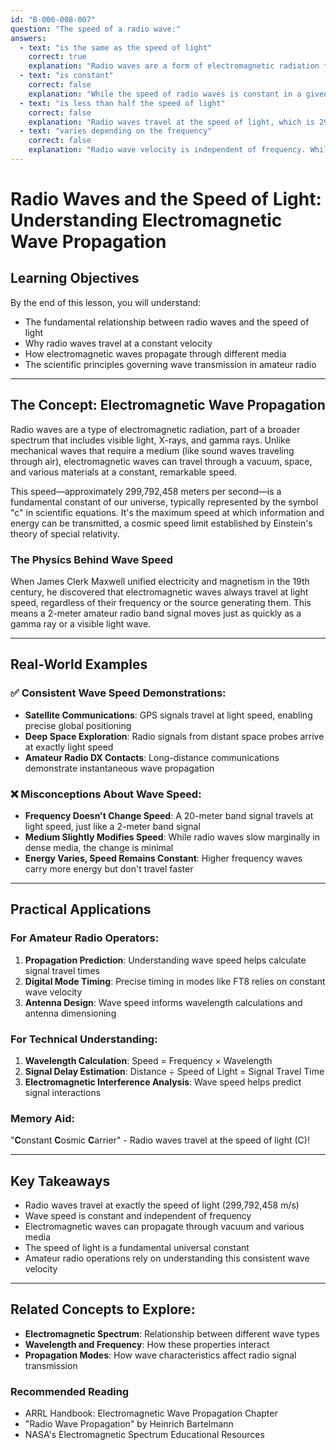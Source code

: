 ```yaml
---
id: "B-006-008-007"
question: "The speed of a radio wave:"
answers:
  - text: "is the same as the speed of light"
    correct: true
    explanation: "Radio waves are a form of electromagnetic radiation that propagate through space at the universal speed of light, which is approximately 299,792,458 meters per second in a vacuum. This speed is fundamentally tied to the electromagnetic nature of radio waves, which are part of the electromagnetic spectrum and travel at the constant velocity defined by Maxwell's equations in classical electromagnetism."
  - text: "is constant"
    correct: false
    explanation: "While the speed of radio waves is constant in a given medium, this answer is technically incorrect because it doesn't specify the specific speed. The speed of radio waves is precisely the speed of light (299,792,458 m/s), not just 'constant' in a vague sense. The answer fails to capture the specific relationship between radio waves and light speed."
  - text: "is less than half the speed of light"
    correct: false
    explanation: "Radio waves travel at the speed of light, which is 299,792,458 meters per second. This is not less than half the speed of light, but exactly the full speed of light. The propagation speed of electromagnetic waves is a fundamental constant of nature, not a variable or reduced velocity."
  - text: "varies depending on the frequency"
    correct: false
    explanation: "Radio wave velocity is independent of frequency. While the wavelength changes with frequency, the speed remains constant at the speed of light. Frequency affects other wave characteristics like energy and wavelength, but not the fundamental propagation speed through a given medium."
---
```


# Radio Waves and the Speed of Light: Understanding Electromagnetic Wave Propagation

## Learning Objectives
By the end of this lesson, you will understand:
- The fundamental relationship between radio waves and the speed of light
- Why radio waves travel at a constant velocity
- How electromagnetic waves propagate through different media
- The scientific principles governing wave transmission in amateur radio

---

## The Concept: Electromagnetic Wave Propagation

Radio waves are a type of electromagnetic radiation, part of a broader spectrum that includes visible light, X-rays, and gamma rays. Unlike mechanical waves that require a medium (like sound waves traveling through air), electromagnetic waves can travel through a vacuum, space, and various materials at a constant, remarkable speed.

This speed—approximately 299,792,458 meters per second—is a fundamental constant of our universe, typically represented by the symbol "c" in scientific equations. It's the maximum speed at which information and energy can be transmitted, a cosmic speed limit established by Einstein's theory of special relativity.

### The Physics Behind Wave Speed

When James Clerk Maxwell unified electricity and magnetism in the 19th century, he discovered that electromagnetic waves always travel at light speed, regardless of their frequency or the source generating them. This means a 2-meter amateur radio band signal moves just as quickly as a gamma ray or a visible light wave.

---

## Real-World Examples

### ✅ Consistent Wave Speed Demonstrations:
- **Satellite Communications**: GPS signals travel at light speed, enabling precise global positioning
- **Deep Space Exploration**: Radio signals from distant space probes arrive at exactly light speed
- **Amateur Radio DX Contacts**: Long-distance communications demonstrate instantaneous wave propagation

### ❌ Misconceptions About Wave Speed:
- **Frequency Doesn't Change Speed**: A 20-meter band signal travels at light speed, just like a 2-meter band signal
- **Medium Slightly Modifies Speed**: While radio waves slow marginally in dense media, the change is minimal
- **Energy Varies, Speed Remains Constant**: Higher frequency waves carry more energy but don't travel faster

---

## Practical Applications

### For Amateur Radio Operators:
1. **Propagation Prediction**: Understanding wave speed helps calculate signal travel times
2. **Digital Mode Timing**: Precise timing in modes like FT8 relies on constant wave velocity
3. **Antenna Design**: Wave speed informs wavelength calculations and antenna dimensioning

### For Technical Understanding:
1. **Wavelength Calculation**: Speed = Frequency × Wavelength
2. **Signal Delay Estimation**: Distance ÷ Speed of Light = Signal Travel Time
3. **Electromagnetic Interference Analysis**: Wave speed helps predict signal interactions

### Memory Aid:
"**C**onstant **C**osmic **C**arrier" - Radio waves travel at the speed of light (C)!

---

## Key Takeaways

- Radio waves travel at exactly the speed of light (299,792,458 m/s)
- Wave speed is constant and independent of frequency
- Electromagnetic waves can propagate through vacuum and various media
- The speed of light is a fundamental universal constant
- Amateur radio operations rely on understanding this consistent wave velocity

---

## Related Concepts to Explore:
- **Electromagnetic Spectrum**: Relationship between different wave types
- **Wavelength and Frequency**: How these properties interact
- **Propagation Modes**: How wave characteristics affect radio signal transmission

### Recommended Reading
- ARRL Handbook: Electromagnetic Wave Propagation Chapter
- "Radio Wave Propagation" by Heinrich Bartelmann
- NASA's Electromagnetic Spectrum Educational Resources